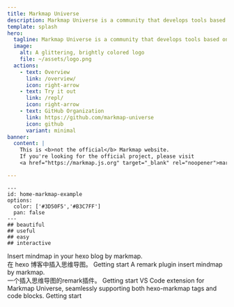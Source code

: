 ```yaml
---
title: Markmap Universe
description: Markmap Universe is a community that develops tools based on Markmap.
template: splash
hero:
  tagline: Markmap Universe is a community that develops tools based on <a href="https://markmap.js.org" target="_blank">Markmap</a>.
  image:
    alt: A glittering, brightly colored logo
    file: ~/assets/logo.png
  actions:
    - text: Overview
      link: /overview/
      icon: right-arrow
    - text: Try it out
      link: /repl/
      icon: right-arrow
    - text: GitHub Organization
      link: https://github.com/markmap-universe
      icon: github
      variant: minimal
banner:
  content: |
    This is <b>not the official</b> Markmap website.
    If you're looking for the official project, please visit 
    <a href="https://markmap.js.org" target="_blank" rel="noopener">markmap.js.org</a>.

---
```



```markmap
---
id: home-markmap-example
options:
  color: ['#3D50F5','#B3C7FF']
  pan: false
---
## beautiful
## useful
## easy
## interactive
```

<CardGrid>
	<Card title="hexo-markmap" icon="document">
		Insert mindmap in your hexo blog by markmap.<br/>在 hexo 博客中插入思维导图。
		<CardReadmore href="/hexo-markmap/">Getting start</CardReadmore>
	</Card>
	<Card title="remark-markmap" icon="document">
		A remark plugin insert mindmap by markmap.<br/>一个插入思维导图的remark插件。
		<CardReadmore href="/remark-markmap/">Getting start</CardReadmore>
	</Card>
  	<Card title="VS Code Markmap Universe" icon="github">
    VS Code extension for Markmap Universe,
    seamlessly supporting both hexo-markmap tags and code blocks.
		<CardReadmore href="https://github.com/markmap-universe/vscode-markmap-universe">Getting start</CardReadmore>
	</Card>
</CardGrid>
